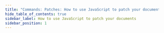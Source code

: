 ```yaml
---
title: "Commands: Patches: How to use JavaScript to patch your documents?"
hide_table_of_contents: true
sidebar_label: How to use JavaScript to patch your documents
sidebar_position: 1
---
```





<LanguageSwitcher supportedLanguages={supportedLanguages} />

<LanguageContent language="csharp">
   <HowToUseJavascriptToPatchYourDocumentsCsharp />
</LanguageContent>

<LanguageContent language="java">
   <HowToUseJavascriptToPatchYourDocumentsJava />
</LanguageContent>

<LanguageContent language="http">
   <HowToUseJavascriptToPatchYourDocumentsHttp />
</LanguageContent>


<!---
- [How to work with patch requests?](../../../client-api/commands/patches/how-to-work-with-patch-requests)
- [Studio : How to add custom functions?](../../../studio/overview/settings/custom-functions)

-->